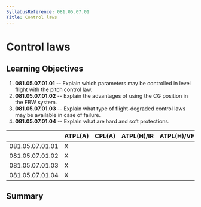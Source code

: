 ```yaml
---
SyllabusReference: 081.05.07.01
Title: Control laws
---
```


# Control laws

## Learning Objectives

1.  **081.05.07.01.01** -- Explain which parameters may be controlled in level
    flight with the pitch control law.
2.  **081.05.07.01.02** -- Explain the advantages of using the CG position in the
    FBW system.
3.  **081.05.07.01.03** -- Explain what type of flight-degraded control laws may
    be available in case of failure.
4.  **081.05.07.01.04** -- Explain what are hard and soft protections.

|                 | ATPL(A) | CPL(A) | ATPL(H)/IR | ATPL(H)/VFR | CPL(H) | IR  | CBIR(A) |
| --------------- | ------- | ------ | ---------- | ----------- | ------ | --- | ------- |
| 081.05.07.01.01 | X       |        |            |             |        |     |         |
| 081.05.07.01.02 | X       |        |            |             |        |     |         |
| 081.05.07.01.03 | X       |        |            |             |        |     |         |
| 081.05.07.01.04 | X       |        |            |             |        |     |         |

## Summary
